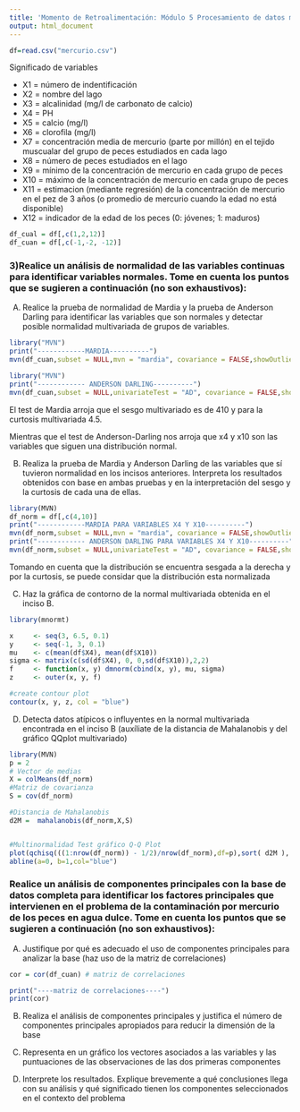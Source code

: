 ```yaml
---
title: 'Momento de Retroalimentación: Módulo 5 Procesamiento de datos multivariados (Portafolio Implementación)'
output: html_document
---
```


```r
df=read.csv("mercurio.csv")
```

Significado de variables 

  - X1 = número de indentificación
  - X2 = nombre del lago
  - X3 = alcalinidad (mg/l de carbonato de calcio)
  - X4 = PH
  - X5 = calcio (mg/l)
  - X6 = clorofila (mg/l)
  - X7 = concentración media de mercurio (parte por millón) en el tejido muscualar del grupo de peces estudiados en cada lago
  - X8 = número de peces estudiados en el lago
  - X9 = mínimo de la concentración de mercurio en cada grupo de peces
  - X10 = máximo de la concentración de mercurio en cada grupo de peces
  - X11 = estimacion (mediante regresión) de la concentración de mercurio en el pez de 3 años (o promedio de mercurio cuando la edad no está disponible)
  - X12 = indicador de la edad de los peces (0: jóvenes; 1: maduros)

```r
df_cual = df[,c(1,2,12)]
df_cuan = df[,c(-1,-2, -12)]
```

### 3)Realice un análisis de normalidad de las variables continuas para identificar variables normales. Tome en cuenta los puntos que se sugieren a continuación (no son exhaustivos):

A) Realice la prueba de normalidad de Mardia y la prueba de Anderson Darling para identificar las variables que son normales y detectar posible normalidad multivariada de grupos de variables.

```r
library("MVN")
print("------------MARDIA----------")
mvn(df_cuan,subset = NULL,mvn = "mardia", covariance = FALSE,showOutliers = FALSE)
```

```r
library("MVN")
print("------------ ANDERSON DARLING----------")
mvn(df_cuan,subset = NULL,univariateTest = "AD", covariance = FALSE,showOutliers = FALSE)
```
El test de Mardia arroja que el sesgo multivariado es de 410 y para la curtosis multivariada 4.5.

Mientras que el test de Anderson-Darling nos arroja que x4 y x10 son las variables que siguen una distribución normal.


B) Realiza la prueba de Mardia y Anderson Darling de las variables que sí tuvieron normalidad en los incisos anteriores. Interpreta los resultados obtenidos con base en ambas pruebas y en la interpretación del sesgo y la curtosis de cada una de ellas.

```r
library(MVN)
df_norm = df[,c(4,10)]
print("------------MARDIA PARA VARIABLES X4 Y X10----------")
mvn(df_norm,subset = NULL,mvn = "mardia", covariance = FALSE,showOutliers = FALSE)
print("------------ ANDERSON DARLING PARA VARIABLES X4 Y X10----------")
mvn(df_norm,subset = NULL,univariateTest = "AD", covariance = FALSE,showOutliers = FALSE)
```
Tomando en cuenta que la distribución se encuentra sesgada a la derecha y por la curtosis, se puede considar que la distribución esta normalizada 

C) Haz la gráfica de contorno de la normal multivariada obtenida en el inciso B.

```r
library(mnormt)

x     <- seq(3, 6.5, 0.1) 
y     <- seq(-1, 3, 0.1)
mu    <- c(mean(df$X4), mean(df$X10))
sigma <- matrix(c(sd(df$X4), 0, 0,sd(df$X10)),2,2)
f     <- function(x, y) dmnorm(cbind(x, y), mu, sigma)
z     <- outer(x, y, f)

#create contour plot
contour(x, y, z, col = "blue")
```	

D) Detecta datos atípicos o influyentes en la normal multivariada encontrada en el inciso B (auxíliate de la distancia de Mahalanobis y del gráfico QQplot multivariado)

```r
library(MVN)
p = 2
# Vector de medias
X = colMeans(df_norm)
#Matriz de covarianza
S = cov(df_norm)

#Distancia de Mahalanobis
d2M =  mahalanobis(df_norm,X,S)


#Multinormalidad Test gráfico Q-Q Plot
plot(qchisq(((1:nrow(df_norm)) - 1/2)/nrow(df_norm),df=p),sort( d2M ), main = "Q-Q Plot", xlab = "sort( d2M )" , ylab = "Squared Malahanobis distance")
abline(a=0, b=1,col="blue")
```
### Realice un análisis de componentes principales con la base de datos completa para identificar los factores principales que intervienen en el problema de la contaminación por mercurio de los peces en agua dulce. Tome en cuenta los puntos que se sugieren a continuación (no son exhaustivos):

A) Justifique por qué es adecuado el uso de componentes principales para analizar la base (haz uso de la matriz de correlaciones)

```r
cor = cor(df_cuan) # matriz de correlaciones 

print("----matriz de correlaciones----")
print(cor)

```

B) Realiza el análisis de componentes principales y justifica el número de componentes principales apropiados para reducir la dimensión de la base



C) Representa en un gráfico los vectores asociados a las variables y las puntuaciones de las observaciones de las dos primeras componentes

D) Interprete los resultados. Explique brevemente a qué conclusiones llega con su análisis y qué significado tienen los componentes seleccionados en el contexto del problema


